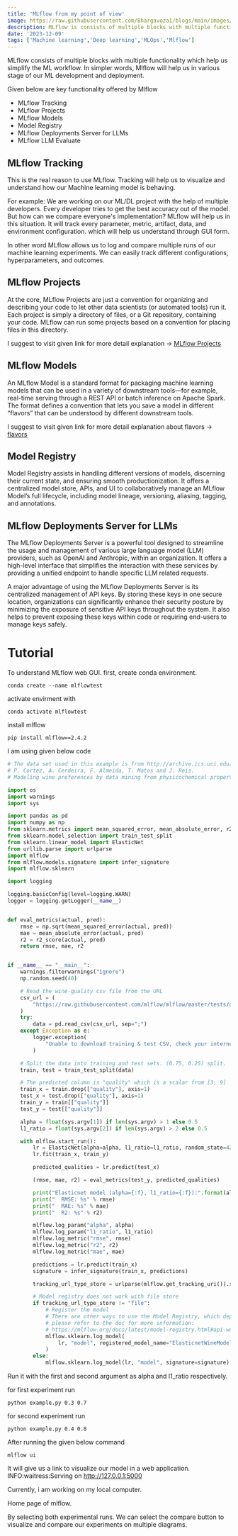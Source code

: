 ```yaml
---
title: 'MLflow from my point of view'
image: https://raw.githubusercontent.com/Bhargavoza1/blogs/main/images/mlflow.png
description: MLflow is consists of multiple blocks with multiple functionality which help us to simplifying the ML workflow.
date: '2023-12-09'
tags: ['Machine learning','Deep learning','MLOps','Mlflow']
---
```



MLflow consists of multiple blocks with multiple functionality which help us simplify the ML workflow.
In simpler words, Mlflow will help us in various stage of our ML development and deployment.

Given below are key functionality offered by Mlflow

- MLflow Tracking
- MLflow Projects
- MLflow Models
- Model Registry
- MLflow Deployments Server for LLMs
- MLflow LLM Evaluate


## MLflow Tracking 
This is the real reason to use MLflow. Tracking will help us to visualize and understand how our Machine learning model is behaving. 

For example: We are working on our ML/DL project with the help of multiple developers. Every developer tries to get the best accuracy out of the model. But how can we compare everyone's implementation?
MLflow will help us in this situation. It will track every parameter, metric, artifact, data, and environment configuration. which will help us understand through GUI form.

In other word MLflow allows us to log and compare multiple runs of our machine learning experiments. We can easily track different configurations, hyperparameters, and outcomes.


## MLflow Projects
At the core, MLflow Projects are just a convention for organizing and describing your code to let other data scientists (or automated tools) run it. 
Each project is simply a directory of files, or a Git repository, containing your code. MLflow can run some projects based on a convention for placing files in this directory.

I suggest to visit given link for more detail explanation -> [MLflow Projects](https://mlflow.org/docs/latest/projects.html) 


## MLflow Models
An MLflow Model is a standard format for packaging machine learning models that can be used in a variety of downstream tools—for example, real-time serving through a REST API or batch inference on Apache Spark. 
The format defines a convention that lets you save a model in different “flavors” that can be understood by different downstream tools.

I suggest to visit given link for more detail explanation about flavors -> [flavors](https://mlflow.org/docs/latest/models.html#built-in-model-flavors) 


## Model Registry
Model Registry assists in handling different versions of models, discerning their current state, and ensuring smooth productionization. 
It offers a centralized model store, APIs, and UI to collaboratively manage an MLflow Model’s full lifecycle, including model lineage, versioning, aliasing, tagging, and annotations.

## MLflow Deployments Server for LLMs
The MLflow Deployments Server is a powerful tool designed to streamline the usage and management of various large language model (LLM) providers, such as OpenAI and Anthropic, within an organization. 
It offers a high-level interface that simplifies the interaction with these services by providing a unified endpoint to handle specific LLM related requests.

A major advantage of using the MLflow Deployments Server is its centralized management of API keys.
By storing these keys in one secure location, organizations can significantly enhance their security posture by minimizing the exposure of sensitive API keys throughout the system. 
It also helps to prevent exposing these keys within code or requiring end-users to manage keys safely.


# Tutorial
To understand MLflow web GUI. first, create conda environment.

```conda
conda create --name mlflowtest
```

activate envirment with 
``` conda
conda activate mlflowtest
```

install mlflow
```
pip install mlflow==2.4.2
```


I am using given below code 

```python
# The data set used in this example is from http://archive.ics.uci.edu/ml/datasets/Wine+Quality
# P. Cortez, A. Cerdeira, F. Almeida, T. Matos and J. Reis.
# Modeling wine preferences by data mining from physicochemical properties. In Decision Support Systems, Elsevier, 47(4):547-553, 2009.

import os
import warnings
import sys

import pandas as pd
import numpy as np
from sklearn.metrics import mean_squared_error, mean_absolute_error, r2_score
from sklearn.model_selection import train_test_split
from sklearn.linear_model import ElasticNet
from urllib.parse import urlparse
import mlflow
from mlflow.models.signature import infer_signature
import mlflow.sklearn

import logging

logging.basicConfig(level=logging.WARN)
logger = logging.getLogger(__name__)


def eval_metrics(actual, pred):
    rmse = np.sqrt(mean_squared_error(actual, pred))
    mae = mean_absolute_error(actual, pred)
    r2 = r2_score(actual, pred)
    return rmse, mae, r2


if __name__ == "__main__":
    warnings.filterwarnings("ignore")
    np.random.seed(40)

    # Read the wine-quality csv file from the URL
    csv_url = (
        "https://raw.githubusercontent.com/mlflow/mlflow/master/tests/datasets/winequality-red.csv"
    )
    try:
        data = pd.read_csv(csv_url, sep=";")
    except Exception as e:
        logger.exception(
            "Unable to download training & test CSV, check your internet connection. Error: %s", e
        )

    # Split the data into training and test sets. (0.75, 0.25) split.
    train, test = train_test_split(data)

    # The predicted column is "quality" which is a scalar from [3, 9]
    train_x = train.drop(["quality"], axis=1)
    test_x = test.drop(["quality"], axis=1)
    train_y = train[["quality"]]
    test_y = test[["quality"]]

    alpha = float(sys.argv[1]) if len(sys.argv) > 1 else 0.5
    l1_ratio = float(sys.argv[2]) if len(sys.argv) > 2 else 0.5

    with mlflow.start_run():
        lr = ElasticNet(alpha=alpha, l1_ratio=l1_ratio, random_state=42)
        lr.fit(train_x, train_y)

        predicted_qualities = lr.predict(test_x)

        (rmse, mae, r2) = eval_metrics(test_y, predicted_qualities)

        print("Elasticnet model (alpha={:f}, l1_ratio={:f}):".format(alpha, l1_ratio))
        print("  RMSE: %s" % rmse)
        print("  MAE: %s" % mae)
        print("  R2: %s" % r2)

        mlflow.log_param("alpha", alpha)
        mlflow.log_param("l1_ratio", l1_ratio)
        mlflow.log_metric("rmse", rmse)
        mlflow.log_metric("r2", r2)
        mlflow.log_metric("mae", mae)

        predictions = lr.predict(train_x)
        signature = infer_signature(train_x, predictions)

        tracking_url_type_store = urlparse(mlflow.get_tracking_uri()).scheme

        # Model registry does not work with file store
        if tracking_url_type_store != "file":
            # Register the model
            # There are other ways to use the Model Registry, which depends on the use case,
            # please refer to the doc for more information:
            # https://mlflow.org/docs/latest/model-registry.html#api-workflow
            mlflow.sklearn.log_model(
                lr, "model", registered_model_name="ElasticnetWineModel", signature=signature
            )
        else:
            mlflow.sklearn.log_model(lr, "model", signature=signature)
```


Run it with the first and second argument as alpha and l1_ratio respectively.

for first experiment run
```
python example.py 0.3 0.7
```

for second experiment run
```
python example.py 0.4 0.8
```

After running the given below command 

```
mlflow ui
```

It will give us a link to visualize our model in a web application. 
INFO:waitress:Serving on http://127.0.0.1:5000

Currently, i am working on my local computer.

Home page of mlflow. 
<CustomImage src="https://raw.githubusercontent.com/Bhargavoza1/blogs/main/images/mlflowcompare.png" alt="mlflow home page" />


By selecting both experimental runs. 
We can select the compare button to visualize and compare our experiments on multiple diagrams.
<CustomImage src="https://raw.githubusercontent.com/Bhargavoza1/blogs/main/images/mlflowcompare2.png" alt="mlflow home page" />

